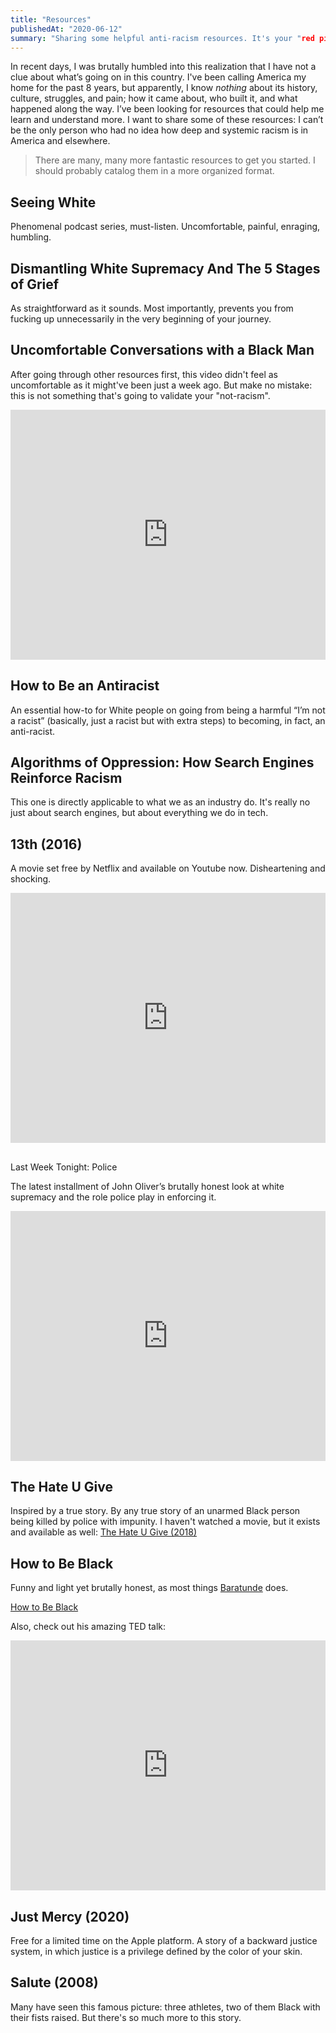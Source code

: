 ```yaml
---
title: "Resources"
publishedAt: "2020-06-12"
summary: "Sharing some helpful anti-racism resources. It's your "red pill": learn the truth, and after this, there is no turning back or choose a life of deliberate, aggressive ignorance."
---
```


In recent days, I was brutally humbled into this realization that I have not a clue about what’s going on in this country. I've been calling America my home for the past 8 years, but apparently, I know _nothing_ about its history, culture, struggles, and pain; how it came about, who built it, and what happened along the way. I’ve been looking for resources that could help me learn and understand more. I want to share some of these resources: I can’t be the only person who had no idea how deep and systemic racism is in America and elsewhere.

> There are many, many more fantastic resources to get you started. I should probably catalog them in a more organized format.

## Seeing White

Phenomenal podcast series, must-listen. Uncomfortable, painful, enraging, humbling.



## Dismantling White Supremacy And The 5 Stages of Grief

As straightforward as it sounds. Most importantly, prevents you from fucking up unnecessarily in the very beginning of your journey.



## Uncomfortable Conversations with a Black Man

After going through other resources first, this video didn't feel as uncomfortable as it might've been just a week ago. But make no mistake: this is not something that's going to validate your "not-racism".

<iframe width="100%" height="400" src="https://www.youtube.com/embed/h8jUA7JBkF4" frameBorder="0" allow="encrypted-media; picture-in-picture"></iframe>

## How to Be an Antiracist

An essential how-to for White people on going from being a harmful “I’m not a racist” (basically, just a racist but with extra steps) to becoming, in fact, an anti-racist.



## Algorithms of Oppression: How Search Engines Reinforce Racism

This one is directly applicable to what we as an industry do. It's really no just about search engines, but about everything we do in tech.



## 13th (2016)

A movie set free by Netflix and available on Youtube now. Disheartening and shocking.

<iframe width="100%" height="400" src="https://www.youtube.com/embed/krfcq5pF8u8" frameBorder="0" allow="encrypted-media; picture-in-picture" ></iframe>

##   
Last Week Tonight: Police

The latest installment of John Oliver’s brutally honest look at white supremacy and the role police play in enforcing it.

<iframe width="100%" height="400" src="https://www.youtube.com/embed/Wf4cea5oObY" frameBorder="0" allow="encrypted-media; picture-in-picture" ></iframe>

## The Hate U Give

Inspired by a true story. By any true story of an unarmed Black person being killed by police with impunity. I haven't watched a movie, but it exists and available as well: [The Hate U Give (2018)](https://www.youtube.com/watch?v=NXy0H-EZR5s)



## How to Be Black

Funny and light yet brutally honest, as most things [Baratunde](https://www.baratunde.com/) does.

[How to Be Black](https://bookshop.org/books/how-to-be-black/9780062003225?aid=8136)

Also, check out his amazing TED talk:

<iframe width="100%" height="400" src="https://www.youtube.com/embed/RZgkjEdMbSw" frameBorder="0" allow="encrypted-media; picture-in-picture" ></iframe>

## Just Mercy (2020)

Free for a limited time on the Apple platform. A story of a backward justice system, in which justice is a privilege defined by the color of your skin.



## Salute (2008)

Many have seen this famous picture: three athletes, two of them Black with their fists raised. But there's so much more to this story.
